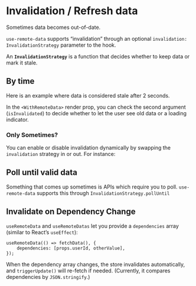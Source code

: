 
# Invalidation / Refresh data

Sometimes data becomes out-of-date.

`use-remote-data` supports “invalidation” through an optional `invalidation: InvalidationStrategy` parameter to the hook.

An **`InvalidationStrategy`** is a function that decides whether to keep data or mark it stale.

## By time

Here is an example where data is considered stale after 2 seconds.

In the `<WithRemoteData>` render prop,
you can check the second argument (`isInvalidated`)
to decide whether to let the user see old data or a loading indicator.

<Snippet snippet="invalidation" />

### Only Sometimes?

You can enable or disable invalidation dynamically by swapping the `invalidation` strategy in or out. For instance:

<Snippet snippet="invalidation_sometimes" />

## Poll until valid data

Something that comes up sometimes is APIs which require you to poll.
`use-remote-data` supports this through `InvalidationStrategy.pollUntil`

<Snippet snippet="polling" />

## Invalidate on Dependency Change

`useRemoteData` and `useRemoteDatas` let you provide a `dependencies` array (similar to React’s `useEffect`):

```tsx
useRemoteData(() => fetchData(), {
    dependencies: [props.userId, otherValue],
});
```

When the dependency array changes, the store invalidates automatically, and `triggerUpdate()` will re-fetch if needed.
(Currently, it compares dependencies by `JSON.stringify`.)

<Snippet snippet="invalidation_dependencies" />
